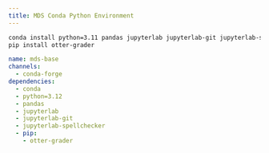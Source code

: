 ```yaml
---
title: MDS Conda Python Environment
---
```


```bash
conda install python=3.11 pandas jupyterlab jupyterlab-git jupyterlab-spellchecker
pip install otter-grader
```

```yaml
name: mds-base
channels:
  - conda-forge
dependencies:
  - conda
  - python=3.12
  - pandas
  - jupyterlab
  - jupyterlab-git
  - jupyterlab-spellchecker
  - pip:
    - otter-grader
```

